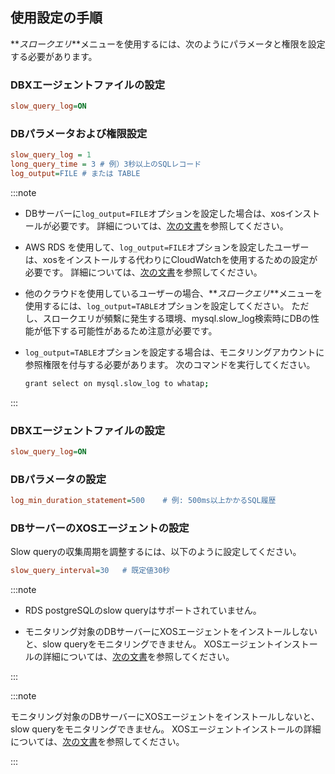 ## 使用設定の手順

**_スロークエリ_**メニューを使用するには、次のようにパラメータと権限を設定する必要があります。

<InDoc product='mysql'>

### DBXエージェントファイルの設定

```ini title='whatap.conf'
slow_query_log=ON
```

### DBパラメータおよび権限設定

```ini title='my.cnf'
slow_query_log = 1
long_query_time = 3 # 例）3秒以上のSQLレコード
log_output=FILE # または TABLE
```

:::note

- DBサーバーに`log_output=FILE`オプションを設定した場合は、xosインストールが必要です。 詳細については、[次の文書](agent-xos-settings)を参照してください。

- AWS RDS を使用して、`log_output=FILE`オプションを設定したユーザーは、xosをインストールする代わりにCloudWatchを使用するための設定が必要です。 詳細については、[次の文書](agent-dbx-settings#using-aws-rds)を参照してください。

- 他のクラウドを使用しているユーザーの場合、**_スロークエリ_**メニューを使用するには、`log_output=TABLE`オプションを設定してください。 ただし、スロークエリが頻繫に発生する環境、mysql.slow_log検索時にDBの性能が低下する可能性があるため注意が必要です。

- `log_output=TABLE`オプションを設定する場合は、モニタリングアカウントに参照権限を付与する必要があります。 次のコマンドを実行してください。

  ```bash
  grant select on mysql.slow_log to whatap;
  ```

:::

</InDoc>

<InDoc product='postgresql'>

### DBXエージェントファイルの設定

```ini title='whatap.conf'
slow_query_log=ON
```

### DBパラメータの設定

```ini title='postgresql.conf'
log_min_duration_statement=500    # 例: 500ms以上かかるSQL履歴
```

</InDoc>

### DBサーバーのXOSエージェントの設定

Slow queryの収集周期を調整するには、以下のように設定してください。

```ini title='xos.conf'
slow_query_interval=30   # 既定値30秒
```

<InDoc product='postgresql'>

:::note

- RDS postgreSQLのslow queryはサポートされていません。

- モニタリング対象のDBサーバーにXOSエージェントをインストールしないと、slow queryをモニタリングできません。 XOSエージェントインストールの詳細については、[次の文書](agent-xos-settings)を参照してください。

:::

</InDoc>

<InDoc product='mysql'>

:::note

モニタリング対象のDBサーバーにXOSエージェントをインストールしないと、slow queryをモニタリングできません。 XOSエージェントインストールの詳細については、[次の文書](agent-xos-settings)を参照してください。

:::

</InDoc>
